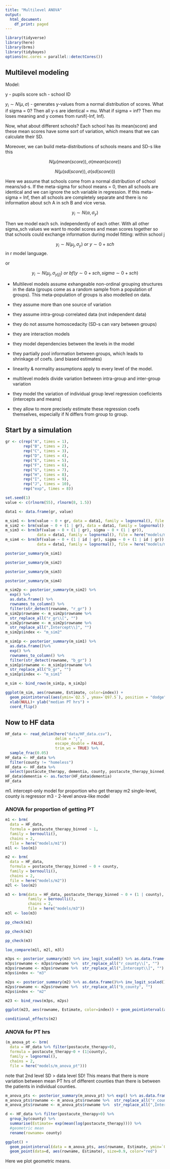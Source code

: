 ```yaml
---
title: "Multilevel ANOVA"
output:
  html_document:
    df_print: paged
---
```


```r
library(tidyverse)
library(here)
library(brms)
library(tidybayes)
options(mc.cores = parallel::detectCores())
```

## Multilevel modeling

Model:

y - pupils score
sch - school ID

$y_i \sim N(\mu, \sigma)$ - generates y-values from a normal distribution of scores. What if sigma = 0? Then all y-s are identical = mu. What if sigma = inf? Then mu loses meaning and y comes from runif(-Inf, Inf).

Now, what about different schools? Each school has its mean(score) and these mean scores have some sort of variation, which means that we can calculate their SD. 


Moreover, we can build meta-distributions of schools means and SD-s like this 

$$N(\mu (mean(score)), \sigma (mean(score))$$


$$N(\mu (sd(score)), \sigma (sd(score)))$$

Here we assume that schools come from a normal distribution of school means/sd-s. If the meta-sigma for school means = 0, then all schools are identical and we can ignore the sch variable in regression. If this meta-sigma = Inf, then all schools are completely separate and there is no information about sch A in sch B and vice versa. 

$$y_i \sim N(\alpha, \sigma_y)$$



Then we model each sch. independently of each other. With all other sigma_sch values we want to model scores and mean scores together so that schools could exchange information during model fitting: within school j 

$$y_i \sim N(\mu_j, \sigma_y) ~ or ~ y \sim 0 + sch$$ in r model language.

or 

$$y_i \sim N(\mu_j, \sigma_{y[j]}) ~ or ~ bf(y \sim 0 + sch, sigma \sim 0 + sch)$$


+ Multilevel models assume exhangeable non-ordinal grouping structures in the data (groups come as a random sample from a population of groups). This meta-population of groups is also modelled on data.

+ they assume more than one source of variation

+ they assume intra-group correlated data (not independent data)

+ they do not assume homoscedacity (SD-s can vary between groups)

+ they are interaction models

+ they model dependencies between the levels in the model

+ they partially pool information between groups, which leads to shrinkage of coefs. (and biased estimates)

+ linearity & normality assumptions apply to every level of the model.

+ multilevel models divide variation between intra-group and inter-group variation

+ they model the variation of individual group level regression coeficients (intercepts and means) 

+ they allow to more precisely estimate these regression coefs themselves, especially if N differs from group to group.

## Start by a simulation

```r
gr <- c(rep("A", times = 1), 
        rep("B", times = 2), 
        rep("C", times = 3), 
        rep("D", times = 4), 
        rep("E", times = 5), 
        rep("F", times = 6), 
        rep("G", times = 7), 
        rep("H", times = 8),
        rep("I", times = 9),
        rep("J", times = 10),
        rep("exp", times = 8))

set.seed(1)
value <- c(rlnorm(55), rlnorm(8, 1.5))

data1 <- data.frame(gr, value)

m_sim1 <- brm(value ~ 0 + gr, data = data1, family = lognormal(), file = here("models/m_sim1"))
m_sim2 <- brm(value ~ 0 + (1 | gr), data = data1, family = lognormal(), file = here("models/m_sim2"))
m_sim3 <- brm(bf(value ~ 0 + (1 | gr), sigma ~ 0 + (1 | gr)), 
              data = data1, family = lognormal(), file = here("models/m_sim3"))
m_sim4 <- brm(bf(value ~ 0 + (1 | id | gr), sigma ~ 0 + (1 | id | gr)), 
              data = data1, family = lognormal(), file = here("models/m_sim4"))
```


```r
posterior_summary(m_sim1)
```


```r
posterior_summary(m_sim2)
```

```r
posterior_summary(m_sim3)
```


```r
posterior_summary(m_sim4)
```


```r
m_sim2p <- posterior_summary(m_sim2) %>% 
  exp() %>% 
  as.data.frame() %>% 
  rownames_to_column() %>% 
  filter(str_detect(rowname, "r_gr") ) 
m_sim2p$rowname <- m_sim2p$rowname %>% 
  str_replace_all("r_gr\\[", "")
m_sim2p$rowname <- m_sim2p$rowname %>% 
  str_replace_all(",Intercept\\]", "")
m_sim2p$index <- "m_sim2"

m_sim1p <- posterior_summary(m_sim1) %>% 
  as.data.frame()%>% 
  exp() %>% 
  rownames_to_column() %>% 
  filter(str_detect(rowname, "b_gr") )
m_sim1p$rowname <- m_sim1p$rowname %>% 
  str_replace_all("b_gr", "")
m_sim1p$index <- "m_sim1"

m_sim <- bind_rows(m_sim1p, m_sim2p)
```


```r
ggplot(m_sim, aes(rowname, Estimate, color=index)) + 
  geom_pointinterval(aes(ymin=`Q2.5`, ymax=`Q97.5`), position = "dodge") + 
  xlab(NULL)+ ylab("median PT hrs") + 
  coord_flip()
```



## Now to HF data


```r
HF_data <- read_delim(here("data/HF_data.csv"), 
                      delim = ";", 
                      escape_double = FALSE, 
                      trim_ws = TRUE) %>% 
  sample_frac(0.05)
HF_data <- HF_data %>% 
  filter(county != "homeless")
HF_data <- HF_data %>% 
  select(postacute_therapy, dementia, county, postacute_therapy_binned, age, sex, age_binned10, postacute_LOS, postacute_hospitalisations)
HF_data$dementia <- as.factor(HF_data$dementia)
HF_data
```

m1. intercept-only model for proportion who get therapy
m2 single-level, county is regressor
m3 - 2-level anova-like model


### ANOVA for proportion of getting PT

```r
m1 <- brm(
  data = HF_data, 
  formula = postacute_therapy_binned ~ 1, 
  family = bernoulli(), 
  chains = 2,
  file = here("models/m1"))
m1l <- loo(m1)

m2 <- brm(
  data = HF_data, 
  formula = postacute_therapy_binned ~ 0 + county, 
  family = bernoulli(), 
  chains = 2, 
  file = here("models/m2"))
m2l <- loo(m2)

m3 <- brm(data = HF_data, postacute_therapy_binned ~ 0 + (1 | county), 
          family = bernoulli(), 
          chains = 2, 
          file = here("models/m3"))
m3l <- loo(m3)
```

```r
pp_check(m1)
```

```r
pp_check(m2)
```


```r
pp_check(m3)
```


```r
loo_compare(m1l, m2l, m3l)
```

```r
m3ps <- posterior_summary(m3) %>% inv_logit_scaled() %>% as.data.frame() %>% rownames_to_column() %>% filter(str_detect(rowname, "r_county") ) 
m3ps$rowname <- m3ps$rowname %>%  str_replace_all("r_county\\[", "")
m3ps$rowname <- m3ps$rowname %>%  str_replace_all(",Intercept\\]", "")
m3ps$index <- "m3"

m2ps <- posterior_summary(m2) %>% as.data.frame()%>% inv_logit_scaled() %>% rownames_to_column() %>% filter(str_detect(rowname, "b_county") )
m2ps$rowname <- m2ps$rowname %>%  str_replace_all("b_county", "")
m2ps$index <- "m2"

m23 <- bind_rows(m3ps, m2ps)

ggplot(m23, aes(rowname, Estimate, color=index)) + geom_pointinterval(aes(ymin=`Q2.5`, ymax=`Q97.5`), position = "dodge")+ xlab(NULL)+ ylab("Pr of getting PT")+ coord_flip()
```

```r
conditional_effects(m2)
```


### ANOVA for PT hrs

```r
(m_anova_pt <- brm(
  data = HF_data %>% filter(postacute_therapy>0),
  formula = postacute_therapy~0 + (1|county), 
  family = lognormal(), 
  chains = 2,
  file = here("models/m_anova_pt")))
```

note that 2nd level SD > data level SD! This means that there is more variation between mean PT hrs of different counties than there is between the patients in individual counties.


```r
m_anova_pts <- posterior_summary(m_anova_pt) %>% exp() %>% as.data.frame() %>% rownames_to_column() %>% filter(str_detect(rowname, "r_county") ) 
m_anova_pts$rowname <- m_anova_pts$rowname %>%  str_replace_all("r_county\\[", "")
m_anova_pts$rowname <- m_anova_pts$rowname %>%  str_replace_all(",Intercept\\]", "")

d <- HF_data %>% filter(postacute_therapy>0) %>% 
  group_by(county) %>% 
  summarise(Estimate= exp(mean(log(postacute_therapy)))) %>% 
  #geometric mean
  rename(rowname= county)

ggplot() + 
  geom_pointinterval(data = m_anova_pts, aes(rowname, Estimate, ymin=`Q2.5`, ymax=`Q97.5`), size=3)+
  geom_point(data=d, aes(rowname, Estimate), size=0.9, color="red")

```

Here we plot geometric means.

